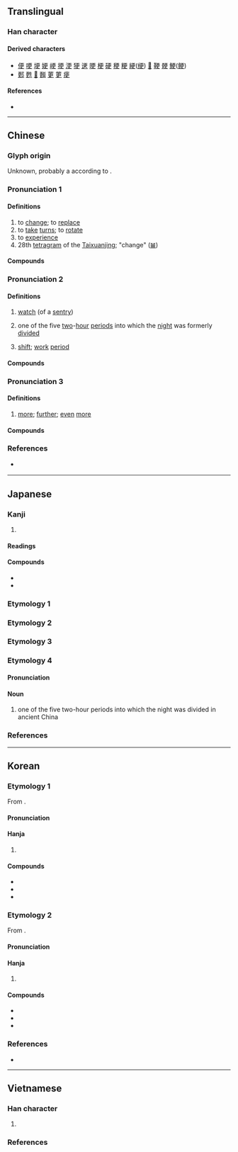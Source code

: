 {{also|史|吏}}
{{character info}}
{{character info|codepoint=0xF901}}
==Translingual==
{{stroke order|strokes=7}}

===Han character===
{{Han char|rn=73|rad=曰|as=03|sn=7|four=10506|canj=MLWK|ids=⿱一⿻日乂}}

====Derived characters====
* [[便]] [[哽]] [[埂]] [[㛐]] [[峺]] [[挭]] [[浭]] [[㹴]] [[䢚]] [[𣆳]] [[梗]] [[硬]] [[稉]] [[粳]] [[綆]]([[绠]]) [[𧣲]] [[鞕]] [[骾]] [[鯁]]([[鲠]])
* [[郠]] [[甦]] [[𦑃]] [[㬲]] [[莄]] [[筻]] [[㾘]]

====References====
* {{Han ref|kx=0502.060|dkj=14283|dj=0874.040|hdz=10020.020|uh=66F4|ud=26356|bh=A7F3|bd=42995}}

----

==Chinese==
{{zh-forms}}

===Glyph origin===
{{Han etyl}}
Unknown, probably a {{Han compound|丙|攴|ls=psc|c1=p|c2=s|nocap=yes}} according to ''{{w|Shuowen}}''.

===Pronunciation 1===
{{zh-pron
|m=gēng,jīng,1nb=standard in Mainland and Taiwan,2nb=see the note below
|m_note=“jīng” - literary variant for sense “to experience”
|m-s=
|c=gang1
|c-t=
|g=
|h=pfs=n:kiên
|j=
|mb=
|md=găng
|mn=xm,zz,tw:keng/qz:kng
|mn_note=literary reading
|mn-t=gêng1
|w=
|x=
|dial=1
|mc=1
|oc=1
|cat=v
}}

====Definitions====
{{zh-hanzi}}

# to [[change]]; to [[replace]]
# to [[take]] [[turn]]s; to [[rotate]]
# to [[experience]]
# 28th [[tetragram]] of the [[Taixuanjing]]; "change" ([[𝌡]])

====Compounds====
{{zh-der|fold=1|更調|厲精更始|堂構更新|更賦|更審|更張|更唱|洗盞更酌|更弦易轍|更化|更立|更姓|更訂|更年期|更故|更改|更名改姓|更始|更定|朝更暮改|朝更夕改|更正|改弦更張|更衣|更番|更端|更換|更動|更替|萬象更新|更新換代|更行|更新|更迭|滌故更新|改姓更名|更年|更衣室|洗削更革|更變|更代|更易|更休|更正啟事|更相|更次|更僕難數|更名|紛更|解弦更張|變更|與民更始|除舊更新}}

===Pronunciation 2===
{{zh-pron
|m=gēng,jīng,2na=nonstandard or dialectal, the time sense
|m-s=
|c=gaang1
|c-t=
|g=
|h=pfs=kâng
|j=jing1
|mb=
|md=gĕng
|mn=xm,qz,tp,lk,sx,km,mg,hc:kiⁿ/zz,kh,tn,yl,tc:keⁿ
|mn_note=vernacular reading
|mn-t=gên1
|w=
|x=
|dial=n
|mc=1
|oc=1
|ma=
|cat=n
}}

====Definitions====
{{zh-hanzi}}

# {{lb|zh|historical}} [[watch]] (of a [[sentry]])
# {{lb|zh|historical}} one of the five [[two]]-[[hour]] [[period]]s into which the [[night]] was formerly [[divide]]d
# {{lb|zh|by extension|Hong Kong Cantonese}} [[shift]]; [[work]] [[period]]

====Compounds====
{{zh-der|fold=1|五更三點|定更|夜半三更|五更|夜靜更深|三更四鼓|五更雞|五更頭|坐更|三更|九更天|夜靜更長|守更|八更|值更|半夜三更|五更天|夜靜更闌|三更半夜|嚴更|二五更|初更|司更|更深人靜|打更|更闌|持更|更籌|更深夜靜|更深|更鼓|更漏|知更鳥|更夫|更頭|更長夢短|看更|更長漏永|更深半夜|率更|深更半夜|更樓|更夜|漏盡更闌|更籤|更房|更鼓敲盡|更次|更闌人靜|更點|巡更|鼉更|黑更半夜|鬼打更|連更徹夜|起更|深更}}

===Pronunciation 3===
{{zh-pron
|m=gèng
|c=gang3
|h=pfs=ns:kien
|md=gáing
|mn=xm,zz,tw:kèng/qz:kǹg
|mn_note=literary reading
|mn-t=gêng3
|w=
|dial=2
|mc=2
|oc=2
|ma=y
|cat=adv
}}

====Definitions====
{{zh-hanzi}}

# [[more]]; [[further]]; [[even]] [[more]]
#: {{zh-x|我 的 裙子{zi} 更 漂亮{liang}！|My skirt is '''even more''' beautiful!}}
#: {{zh-x|加拿大 的 房子{zi} 比 ^美國 的 更 貴。|Canadian homes are '''even more''' expensive than American homes.}}

====Compounds====
{{zh-der|fold=1|更生人|更生保護|更做到|更轉一竿|更加|更甚|更不消說|更勝一籌|更且|更做道|更做|更上層樓|更待何時|更待干罷|更則道|更復|更生|那更|自力更生|更上一層樓}}

===References===
* {{qualifier|Min Nan}} {{thcwd|3228}}

{{zh-cat|Beginning}}

----

==Japanese==

===Kanji===
{{ja-kanji|grade=c|rs=一06}}

# {{rfdef|ja|sort=曰03}}

====Readings====
{{ja-readings
|goon=きょう
|kanon=こう
|kun=さら-, ふ-かす, ふ-ける, あらた-める
}}

====Compounds====
* {{ja-r|変更|へんこう}}
* {{ja-r|更新|こうしん}}

===Etymology 1===
{{ja-kanjitab|さら|yomi=k}}
{{ja-see|新}}

===Etymology 2===
{{ja-kanjitab|こもごも|yomi=k}}
{{ja-see|こもごも}}

===Etymology 3===
{{ja-kanjitab|ふ|yomi=k}}
{{ja-see|更け}}

===Etymology 4===
{{ja-kanjitab|こう|yomi=o}}

====Pronunciation====
{{ja-pron|こう|y=o|acc=1|acc_ref=DJR}}

====Noun====
{{ja-noun|こう|hhira=かう}}

# one of the five two-hour periods into which the night was divided in ancient China

===References===
<references/>

----

==Korean==

===Etymology 1===
From {{der|ko|ltc|sort=갱|-}} {{ltc-l|更|id=2}}.
{{hanja-ety
|dk={{hanja-dongguk|ᄀᆡᇰ〮|kóyng}}
|m={{hanja-sinjeung|ᄀᆡᆼ|koyng}}
|mh=[[다시]] ᄀᆡᆼ<ref>去聲</ref>
|em={{hanja-juhae|ᄀᆡᆼ|koyng}}
|emun=[[다시]] ᄀᆡᆼ
|ref=<references/>
}}
====Pronunciation====
{{ko-hanja-pron|갱|l=y}}

====Hanja====
{{ko-hanja-search}}
{{ko-hanja|다시|갱}}

# {{hanja form of|갱|[[again]]}}

====Compounds====
{{der-top3|Compounds}}
* {{ko-l|[[갱신]]|[[renewal]]; [[update]]; [[refresh]]|更新}}
* {{ko-l|갱생|[[rebirth]]; [[revival]]|更生}}
* {{ko-l|갱년기|[[menopause]]|更年期}}
{{der-bottom}}

===Etymology 2===
From {{der|ko|ltc|sort=경|-}} {{ltc-l|更|id=1}}.
{{hanja-ety
|dk={{hanja-dongguk|ᄀᆡᇰ|kòyng}}
|m={{hanja-sinjeung|ᄀᆡᆼ|koyng}}
|mh=[[고티다|고틸]] ᄀᆡᆼ
|em={{hanja-juhae|경|kyeng}}
|emun=[[고치다|고칠]] 경
}}
====Pronunciation====
{{ko-hanja-pron|경}}

====Hanja====
{{ko-hanja|고치다|고칠|경}}

# {{hanja form of|경|to [[change]]; to [[fix]]}}

====Compounds====
{{der-top3|Compounds}}
* {{ko-l|[[경신]]|[[breaking]] a [[record]]|更新}}
* {{ko-l|변경|[[change]]|變更}}
* {{ko-l|경질|[[dismissal]]|更迭}}
{{der-bottom}}

===References===
* {{R:hanjadoc|4752}}

----

==Vietnamese==

===Han character===
{{vi-readings|rs=曰03
|hanviet=canh-tdcndg;tdcntd;gdhn, cánh-tdcndg;gdhn
|phienthiet=
|nom=canh-tdcndg;tdcntd;gdhn, cánh-tdcndg;tdcntd, cành-tdcndg, gánh-tdcntd, ngạnh-gdhn
}}

# {{han tu form of|canh|to [[watch]]; to [[guard]]}}

===References===
<references/>
